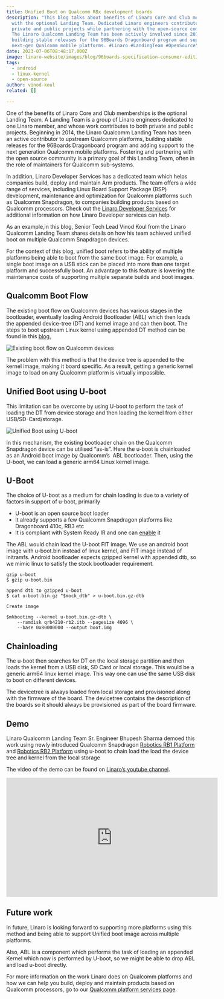```yaml
---
title: Unified Boot on Qualcomm RBx development boards
description: "This blog talks about benefits of Linaro Core and Club memberships
  with the optional Landing Team. Dedicated Linaro engineers contribute to
  private and public projects while partnering with the open-source community.
  The Linaro Qualcomm Landing Team has been actively involved since 2014,
  building stable releases for the 96Boards Dragonboard program and supporting
  next-gen Qualcomm mobile platforms. #Linaro #LandingTeam #OpenSource"
date: 2023-07-06T08:48:17.000Z
image: linaro-website/images/blog/96boards-specification-consumer-edition-v2
tags:
  - android
  - linux-kernel
  - open-source
author: vinod-koul
related: []

---
```


One of the benefits of Linaro Core and Club memberships is the optional Landing Team. A Landing Team is a group of Linaro engineers dedicated to one Linaro member, and whose work contributes to both private and public projects. Beginning in 2014, the Linaro Qualcomm Landing Team has been an active contributor to upstream Qualcomm platforms, building stable releases for the 96Boards Dragonboard program and adding support to the next generation Qualcomm mobile platforms. Fostering and partnering with the open source community is a primary goal of this Landing Team, often in the role of maintainers for Qualcomm sub-systems.

In addition, Linaro Developer Services has a dedicated team which helps companies build, deploy and maintain Arm products. The team offers a wide range of services, including Linux Board Support Package (BSP) development, maintenance and optimization for Qualcomm platforms such as Qualcomm Snapdragon, to companies building products based on Qualcomm processors. Check out the [Linaro Developer Services](https://www.linaro.org/services/qualcomm-platforms-services/) for additional information on how Linaro Developer services can help.

As an example,in this blog, Senior Tech Lead Vinod Koul from the Linaro Qualcomm Landing Team shares details on how his team achieved unified boot on multiple Qualcomm Snapdragon devices.

For the context of this blog, unified boot refers to the ability of multiple platforms being able to boot from the same boot image. For example, a single boot image on a USB stick can be placed into more than one target platform and successfully boot. An advantage to this feature is lowering the maintenance costs of supporting multiple separate builds and boot images.

## Qualcomm Boot Flow

The existing boot flow on Qualcomm devices has various stages in the bootloader, eventually loading Android Bootloader (ABL) which then loads the appended device-tree (DT) and kernel image and can then boot. The steps to boot upstream Linux kernel using appended DT method can be found in this [blog.](https://www.linaro.org/blog/let-s-boot-the-mainline-linux-kernel-on-qualcomm-devices/)

![Existing boot flow on Qualcomm devices](/linaro-website/images/blog/existing-boot-flow-on-qualcomm-devices)

The problem with this method is that the device tree is appended to the kernel image, making it board specific. As a result, getting a generic kernel image to load on any Qualcomm platform is virtually impossible.

## Unified Boot using U-boot

This limitation can be overcome by using U-boot to perform the task of loading the DT from device storage and then loading the kernel from either USB/SD-Card/storage.

![Unified Boot using U-boot](/linaro-website/images/blog/unified-boot-using-u-boot)

In this mechanism, the existing bootloader chain on the Qualcomm Snapdragon device can be utilised “as-is”. Here the u-boot is chainloaded as an Android boot image by Qualcomm’s  ABL bootloader. Then, using the U-boot, we can load a generic arm64 Linux kernel image.

## U-Boot

The choice of U-boot as a medium for chain loading is due to a variety of factors in support of u-boot, primarily

* U-boot is an open source boot loader
* It already supports a few Qualcomm Snapdragon platforms like Dragonboard 410c, RB3 etc
* It is compliant with System Ready IR and one can [enable](https://developer.arm.com/documentation/DUI1101/1-1/Configure-U-Boot-for-SystemReady?lang=en) it

The ABL would chain load the U-boot FIT image. We use an android boot image with u-boot.bin instead of linux kernel, and FIT image instead of initramfs. Android bootloader expects gzipped kernel with appended dtb, so we mimic linux to satisfy the stock bootloader requirement.

```
gzip u-boot
$ gzip u-boot.bin

append dtb to gzipped u-boot
$ cat u-boot.bin.gz "$mock_dtb" > u-boot.bin.gz-dtb

Create image

$mkbootimg --kernel u-boot.bin.gz-dtb \
    --ramdisk qrb4210-rb2.itb --pagesize 4096 \
    --base 0x80000000 --output boot.img
```

## Chainloading

The u-boot then searches for DT on the local storage partition and then loads the kernel from a USB disk, SD Card or local storage. This would be a generic arm64 linux kernel image. This way one can use the same USB disk to boot on different devices.

The devicetree is always loaded from local storage and provisioned along with the firmware of the board. The devicetree contains the description of the boards so it should always be provisioned as part of the board firmware.

## Demo

Linaro Qualcomm Landing Team Sr. Engineer Bhupesh Sharma demoed this work using newly introduced Qualcomm Snapdragon [Robotics RB1 Platform](https://www.qualcomm.com/products/internet-of-things/industrial/industrial-automation/qualcomm-robotics-rb1-platform) and [Robotics RB2 Platform](https://www.qualcomm.com/products/internet-of-things/industrial/industrial-automation/qualcomm-robotics-rb2-platform) using u-boot to chain load the load the device tree and kernel from the local storage

The video of the demo can be found on [Linaro’s youtube channel](https://www.youtube.com/watch?v=jH3Eea1rHgA).

<iframe width="560" height="315" src="https://www.youtube.com/embed/jH3Eea1rHgA?controls=0" title="YouTube video player" frameborder="0" allow="accelerometer; autoplay; clipboard-write; encrypted-media; gyroscope; picture-in-picture; web-share" allowfullscreen></iframe> 

## Future work

In future, Linaro is looking forward to supporting more platforms using this method and being able to support Unified boot image across multiple platforms.

Also, ABL is a component which performs the task of loading an appended Kernel which now is performed by U-boot, so we might be able to drop ABL and load u-boot directly.

For more information on the work Linaro does on Qualcomm platforms and how we can help you build, deploy and maintain products based on Qualcomm processors, go to our [Qualcomm platform services page](https://www.linaro.org/services/qualcomm-platforms-services/).
